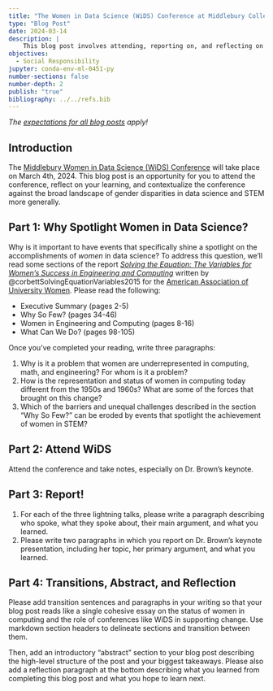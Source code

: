 ```yaml
---
title: "The Women in Data Science (WiDS) Conference at Middlebury College"
type: "Blog Post"
date: 2024-03-14
description: |
    This blog post involves attending, reporting on, and reflecting on the Women in Data Science (WiDS) Conference at Middlebury College on March 4th, 2024. 
objectives: 
  - Social Responsibility
jupyter: conda-env-ml-0451-py
number-sections: false
number-depth: 2
publish: "true"
bibliography: ../../refs.bib
---
```

 
*The [expectations for all blog posts](../../blog-post-expectations.qmd) apply!* 

## Introduction

The [Middlebury Women in Data Science (WiDS) Conference](https://www.middlebury.edu/events/event/women-data-science-conference-0) will take place on March 4th, 2024. This blog post is an opportunity for you to attend the conference, reflect on your learning, and contextualize the conference against the broad landscape of gender disparities in data science and STEM more generally. 

## Part 1: Why Spotlight Women in Data Science? 

Why is it important to have events that specifically shine a spotlight on the accomplishments of *women* in data science? To address this question, we'll read some sections of the report [*Solving the Equation: The Variables for Women's Success in Engineering and Computing*](https://www.aauw.org/app/uploads/2020/03/Solving-the-Equation-report-nsa.pdf) written by @corbettSolvingEquationVariables2015 for the [American Association of University Women](https://www.aauw.org/). Please read the following: 

- Executive Summary (pages 2-5)
- Why So Few? (pages 34-46)
- Women in Engineering and Computing (pages 8-16)
- What Can We Do? (pages 98-105) 

Once you've completed your reading, write three paragraphs: 

1. Why is it a problem that women are underrepresented in computing, math, and engineering? For whom is it a problem? 
2. How is the representation and status of women in computing today different from the 1950s and 1960s? What are some of the forces that brought on this change? 
3. Which of the barriers and unequal challenges described in the section "Why So Few?" can be eroded by events that spotlight the achievement of women in STEM? 

## Part 2: Attend WiDS

Attend the conference and take notes, especially on Dr. Brown's keynote. 

## Part 3: Report! 

1. For each of the three lightning talks, please write a paragraph describing who spoke, what they spoke about, their main argument, and what you learned. 
2. Please write two paragraphs in which you report on Dr. Brown's keynote presentation, including her topic, her primary argument, and what you learned. 

## Part 4: Transitions, Abstract, and Reflection

Please add transition sentences and paragraphs in your writing so that your blog post reads like a single cohesive essay on the status of women in computing and the role of conferences like WiDS in supporting change. Use markdown section headers to delineate sections and transition between them. 

Then, add an introductory "abstract" section to your blog post describing the high-level structure of the post and your biggest takeaways. Please also add a reflection paragraph at the bottom describing what you learned from completing this blog post and what you hope to learn next. 
